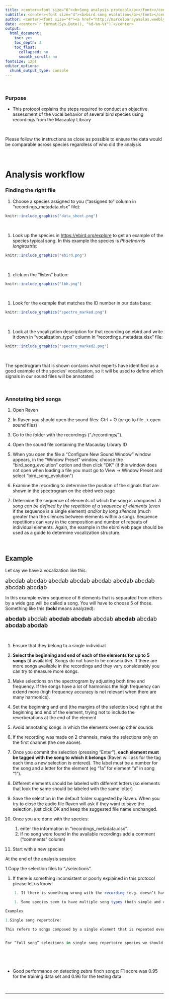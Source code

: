 ```yaml
---
title: <center><font size="6"><b>Song analysis protocol</b></font></center>
subtitle: <center><font size="4"><b>bird song evolution</b></font></center>
author: <center><font size="4"><a href="http://marceloarayasalas.weebly.com/">Marcelo Araya-Salas, PhD</a></font></center>
date: <center>`r format(Sys.Date(), "%d-%m-%Y")`</center>
output:
  html_document:
    toc: yes
    toc_depth: 3
    toc_float:
      collapsed: no
      smooth_scroll: no
fontsize: 12pt 
editor_options: 
  chunk_output_type: console
---
```


&nbsp;

<div class="alert alert-info">

### Purpose

- This protocol explains the steps required to conduct an objective assessment of the vocal behavior of several bird species using recordings from the Macaulay Library

</div>

&nbsp;


<div class="alert alert-warning">

Please follow the instructions as close as possible to ensure the data would be comparable across species regardless of who did the analysis

</div>

&nbsp;

# Analysis workflow

### Finding the right file

1. Choose a species assigned to you (“assigned to” column in “recordings_metadata.xlsx” file):

```r

knitr::include_graphics("data_sheet.png")

```
&nbsp;

1. Look up the species in [https://ebird.org/explore](https://ebird.org/explore) to get an example of the species typical song. In this example the species is *Phaethornis longirostris*:

```r

knitr::include_graphics("ebird.png")

```
&nbsp;

1. click on  the "listen" button:

```r

knitr::include_graphics("lbh.png")

```
&nbsp;

1. Look for the example that matches the ID number in our data base:

```r

knitr::include_graphics("spectro_marked.png")

```
&nbsp;

1. Look at the vocalization description for that recording on ebird and write it down in “vocalization_type” column in “recordings_metadata.xlsx” file:

```r

knitr::include_graphics("spectro_marked2.png")

```
&nbsp;


<div class="alert alert-warning">

The spectrogram that is shown contains what experts have identified as a good example of the species' vocalization, so it will be used to define which signals in our sound files will be annotated

</div>

&nbsp;

### Annotating bird songs


1. Open Raven

1. In Raven you should open the sound files: Ctrl + O (or go to file → open sound files)

1. Go to the folder with the recordings ("./recordings/"). 

1. Open the sound file containing the Macaulay Library ID

1. When you open the file a "Configure New Sound Window" window appears, in the "Window Preset" window, choose the "bird_song_evolution" option and then click "OK" (if this window does not open when loading a file you must go to View → Window Preset and select "bird_song_evolution")

1. Examine the recording to determine the position of the signals that are shown in the spectrogram on the ebird web page

1. Determine the sequence of elements of which the song is composed. *A song can be defined by the repetition of a sequence of elements* (even if the sequence is a single element) *and/or by long silences* (much greater than the silences between elements within a song). Sequence repetitions can vary in the composition and number of repeats of individual elements. Again, the example in the ebird web page should be used as a guide to determine vocalization structure.


&nbsp;

<div class="alert alert-info">
## Example

Let say we have a vocalization like this:           

<font size="4">abcdab    abcdab   abcdab  abcdab   abcdab  abcdab        abcdab     abcdab   abcdab</font>

In this example every sequence of 6 elements that is separated from others by a wide gap will be called a song. You will have to choose 5 of those. Something like this (**bold** means analyzed):

<font size="4">**abcdab**    abcdab   **abcdab  abcdab**   abcdab  **abcdab**      abcdab     **abcdab   abcdab**
</font>

</div>

&nbsp;

1. Ensure that they belong to a single individual

1. **Select the beginning and end of each of the elements for up to 5 songs** (if available). Songs do not have to be consecutive. If there are more songs available in the recordings and they vary considerably you can try to measure more songs.

1. Make selections on the spectrogram by adjusting both time and frequency. If the songs have a lot of harmonics the high frequency can extend more (high frequency accuracy is not relevant when there are many harmonics).

1. Set the beginning and end (the margins of the selection box) right at the beginning and end of the element, trying not to include the reverberations at the end of the element

1. Avoid annotating songs in which the elements overlap other sounds

1. If the recording was made on 2 channels, make the selections only on the first channel (the one above).

1. Once you commit the selection (pressing “Enter”), **each element must be tagged with the song to which it belongs** (Raven will ask for the tag each time a new selection is entered). The label must be a number for the song and a letter for the element (eg "1a" for element "a" in song "1"). 

1. Different elements should be labeled with different letters (so elements that look the same should be labeled with the same letter)

1. Save the selection in the default folder suggested by Raven. When you try to close the audio file Raven will ask if they want to save the selection, just click OK and keep the suggested file name unchanged.


1. Once you are done with the species:
    1. enter the information in "recordings_metadata.xlsx".
    1. If no song were found in the available recordings add a comment ("comments" column)

5. Start with a new species


At the end of the analysis session:

1.Copy the selection files to "./selections". 

1. If there is something inconsistent or poorly explained in this protocol please let us know!





```r

    1. If there is something wrong with the recording (e.g. doesn’t have vocalizations too noisy, or the file was not found, etc) add the information to the “comments” column in "recordings_metadata.xlsx".

    1. Some species seem to have multiple song types (both simple and complex songs). If this seems to be the case it’s most important that the complex songs are selected. 

Examples

1.Single song repertoire: 

This refers to songs composed by a single element that is repeated over and over again. In this case each sound represents an element and a song and should be labeled 1a, 2a, 3a, etc:


For “full song” selections in single song repertoire species we should include several elements (ideally 5) in the same selection box.




```


&nbsp;

<div class="alert alert-info">


- Good performance on detecting zebra finch songs: F1 score was 0.95 for the training data set and 0.96 for the testing data 

</div>

&nbsp;

---
